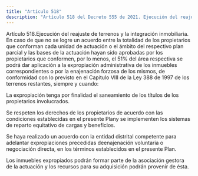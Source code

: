 ```yaml
---
title: "Artículo 518"
description: "Artículo 518 del Decreto 555 de 2021. Ejecución del reajuste de terrenos y la integración inmobiliaria."
---
```


Artículo 518.Ejecución del reajuste de terrenos y la integración inmobiliaria. En caso de que no se logre un acuerdo entre la totalidad de los propietarios que conforman cada unidad de actuación o el ámbito del respectivo plan parcial y las bases de la actuación hayan sido aprobadas por los propietarios que conformen, por lo menos, el 51% del área respectiva se podrá dar aplicación a la expropiación administrativa de los inmuebles correspondientes o por la enajenación forzosa de los mismos, de conformidad con lo previsto en el Capítulo VIII de la Ley 388 de 1997 de los terrenos restantes, siempre y cuando:
 
La expropiación tenga por finalidad el saneamiento de los títulos de los propietarios involucrados.
 
Se respeten los derechos de los propietarios de acuerdo con las condiciones establecidas en el presente Plany se implementen los sistemas de reparto equitativo de cargas y beneficios.
 
Se haya realizado un acuerdo con la entidad distrital competente para adelantar expropiaciones precedidas deenajenación voluntaria o negociación directa, en los términos establecidos en el presente Plan.
 
Los inmuebles expropiados podrán formar parte de la asociación gestora de la actuación y los recursos para su adquisición podrán provenir de ésta.